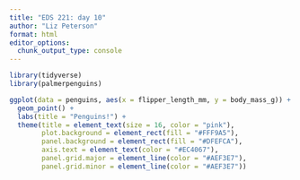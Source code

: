 ```yaml
---
title: "EDS 221: day 10"
author: "Liz Peterson"
format: html
editor_options: 
  chunk_output_type: console
---
```


```r
library(tidyverse)
library(palmerpenguins)
```

```r
ggplot(data = penguins, aes(x = flipper_length_mm, y = body_mass_g)) +
  geom_point() +
  labs(title = "Penguins!") +
  theme(title = element_text(size = 16, color = "pink"),
        plot.background = element_rect(fill = "#FFF9A5"),
        panel.background = element_rect(fill = "#DFEFCA"),
        axis.text = element_text(color = "#EC4067"),
        panel.grid.major = element_line(color = "#AEF3E7"),
        panel.grid.minor = element_line(color = "#AEF3E7"))
```


